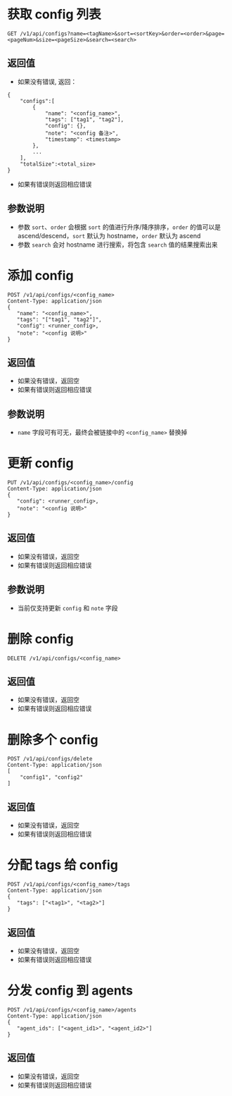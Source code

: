 # **获取 config 列表**

```
GET /v1/api/configs?name=<tagName>&sort=<sortKey>&order=<order>&page=<pageNum>&size=<pageSize>&search=<search>
```

## **返回值**

- 如果没有错误, 返回：

```
{
    "configs":[
        {
            "name": "<config_name>",
            "tags": ["tag1", "tag2"],
            "config": {},
            "note": "<config 备注>",
            "timestamp": <timestamp>
        },
        ...
    ],
    "totalSize":<total_size>
}
```
- 如果有错误则返回相应错误

## **参数说明**

- 参数 `sort`、`order` 会根据 `sort` 的值进行升序/降序排序，`order` 的值可以是 ascend/descend，`sort` 默认为 hostname，`order` 默认为 ascend
- 参数 `search` 会对 hostname 进行搜索，将包含 `search` 值的结果搜索出来

# **添加 config**

```
POST /v1/api/configs/<config_name>
Content-Type: application/json
{
   "name": "<config_name>",
   "tags": "["tag1", "tag2"]",
   "config": <runner_config>,
   "note": "<config 说明>"
}
```

## **返回值**

- 如果没有错误，返回空
- 如果有错误则返回相应错误

## **参数说明**

- `name` 字段可有可无，最终会被链接中的 `<config_name>` 替换掉

# **更新 config**

```
PUT /v1/api/configs/<config_name>/config
Content-Type: application/json
{
   "config": <runner_config>,
   "note": "<config 说明>"
}
```

## **返回值**

- 如果没有错误，返回空
- 如果有错误则返回相应错误

## **参数说明**

- 当前仅支持更新 `config` 和 `note` 字段

# **删除 config**

```
DELETE /v1/api/configs/<config_name>
```

## **返回值**

- 如果没有错误，返回空
- 如果有错误则返回相应错误

# **删除多个 config**

```
POST /v1/api/configs/delete
Content-Type: application/json
[
    "config1", "config2"
]
```

## **返回值**

- 如果没有错误，返回空
- 如果有错误则返回相应错误

# **分配 tags 给 config**

```
POST /v1/api/configs/<config_name>/tags
Content-Type: application/json
{
   "tags": ["<tag1>", "<tag2>"]
}
```

## **返回值**

- 如果没有错误，返回空
- 如果有错误则返回相应错误

# **分发 config 到 agents**

```
POST /v1/api/configs/<config_name>/agents
Content-Type: application/json
{
   "agent_ids": ["<agent_id1>", "<agent_id2>"]
}
```

## **返回值**

- 如果没有错误，返回空
- 如果有错误则返回相应错误
